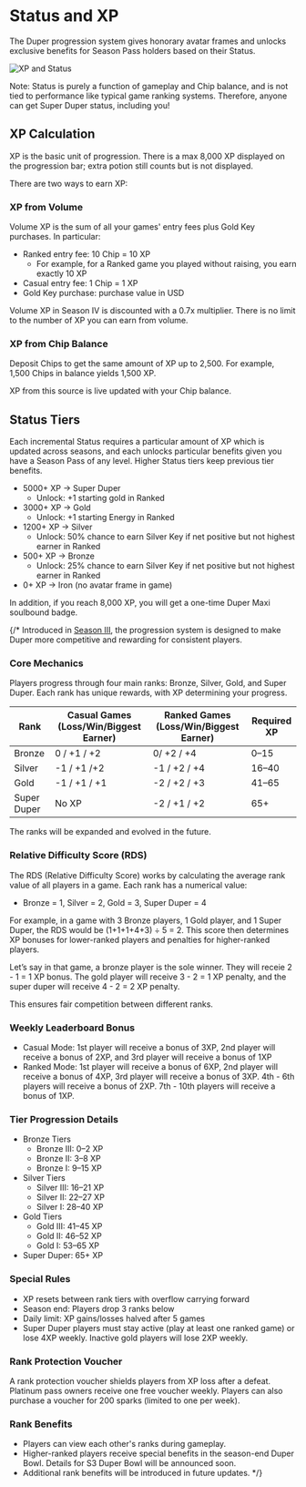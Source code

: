# Status and XP

The Duper progression system gives honorary avatar frames and unlocks exclusive benefits for Season Pass holders based on their Status.

![XP and Status](public/XP-status.png "XP and Status")

Note: Status is purely a function of gameplay and Chip balance, and is not tied to performance like typical game ranking systems. Therefore, anyone can get Super Duper status, including you!

## XP Calculation

XP is the basic unit of progression. There is a max 8,000 XP displayed on the progression bar; extra potion still counts but is not displayed. 

There are two ways to earn XP:

### XP from Volume

Volume XP is the sum of all your games' entry fees plus Gold Key purchases. In particular:

- Ranked entry fee: 10 Chip = 10 XP
  - For example, for a Ranked game you played without raising, you earn exactly 10 XP
- Casual entry fee: 1 Chip = 1 XP
- Gold Key purchase: purchase value in USD

Volume XP in Season IV is discounted with a 0.7x multiplier. There is no limit to the number of XP you can earn from volume.

### XP from Chip Balance

Deposit Chips to get the same amount of XP up to 2,500. For example, 1,500 Chips in balance yields 1,500 XP.

XP from this source is live updated with your Chip balance.

## Status Tiers

Each incremental Status requires a particular amount of XP which is updated across seasons, and each unlocks particular benefits given you have a Season Pass of any level. Higher Status tiers keep previous tier benefits.

- 5000+ XP -> Super Duper
  - Unlock: +1 starting gold in Ranked
- 3000+ XP -> Gold
  - Unlock: +1 starting Energy in Ranked
- 1200+ XP -> Silver
  - Unlock: 50% chance to earn Silver Key if net positive but not highest earner in Ranked
- 500+ XP -> Bronze
  - Unlock: 25% chance to earn Silver Key if net positive but not highest earner in Ranked
- 0+ XP -> Iron (no avatar frame in game)

In addition, if you reach 8,000 XP, you will get a one-time Duper Maxi soulbound badge.

{/* Introduced in [Season III](/past/season-3), the progression system is designed to make Duper more competitive and rewarding for consistent players. 

### Core Mechanics

Players progress through four main ranks: Bronze, Silver, Gold, and Super Duper. Each rank has unique rewards, with XP determining your progress.

| Rank | Casual Games (Loss/Win/Biggest Earner) | Ranked Games (Loss/Win/Biggest Earner) | Required XP |
| --- | --- | --- | --- |
| Bronze | 0 / +1 / +2 | 0/ +2 / +4 | 0–15 |
| Silver | -1 / +1 /+2 | -1 / +2 / +4 | 16–40 |
| Gold | -1 / +1 / +1 | -2 / +2 / +3 | 41–65 |
| Super Duper | No XP | -2 / +1 / +2 | 65+ |

The ranks will be expanded and evolved in the future.

### Relative Difficulty Score (RDS)

The RDS (Relative Difficulty Score) works by calculating the average rank value of all players in a game. Each rank has a numerical value:

- Bronze = 1, Silver = 2, Gold = 3, Super Duper = 4

For example, in a game with 3 Bronze players, 1 Gold player, and 1 Super Duper, the RDS would be (1+1+1+4+3) ÷ 5 = 2. This score then determines XP bonuses for lower-ranked players and penalties for higher-ranked players.

Let’s say in that game, a bronze player is the sole winner. They will receie 2 - 1 = 1 XP bonus. The gold player will receive 3 - 2 = 1 XP penalty, and the super duper will receive 4 - 2 = 2 XP penalty.

This ensures fair competition between different ranks.

### Weekly Leaderboard Bonus

- Casual Mode: 1st player will receive a bonus of 3XP, 2nd player will receive a bonus of 2XP, and 3rd player will receive a bonus of 1XP
- Ranked Mode: 1st player will receive a bonus of 6XP, 2nd player will receive a bonus of 4XP, 3rd player will receive a bonus of 3XP. 4th - 6th players will receive a bonus of 2XP. 7th - 10th players will receive a bonus of 1XP.

### Tier Progression Details

- Bronze Tiers
    - Bronze III: 0–2 XP
    - Bronze II: 3–8 XP
    - Bronze I: 9–15 XP
- Silver Tiers
    - Silver III: 16–21 XP
    - Silver II: 22–27 XP
    - Silver I: 28–40 XP
- Gold Tiers
    - Gold III: 41–45 XP
    - Gold II: 46–52 XP
    - Gold I: 53–65 XP
- Super Duper: 65+ XP

### Special Rules

- XP resets between rank tiers with overflow carrying forward
- Season end: Players drop 3 ranks below
- Daily limit: XP gains/losses halved after 5 games
- Super Duper players must stay active (play at least one ranked game) or lose 4XP weekly. Inactive gold players will lose 2XP weekly.

### Rank Protection Voucher

A rank protection voucher shields players from XP loss after a defeat. Platinum pass owners receive one free voucher weekly. Players can also purchase a voucher for 200 sparks (limited to one per week).

### Rank Benefits

- Players can view each other's ranks during gameplay.
- Higher-ranked players receive special benefits in the season-end Duper Bowl. Details for S3 Duper Bowl will be announced soon.
- Additional rank benefits will be introduced in future updates. */}